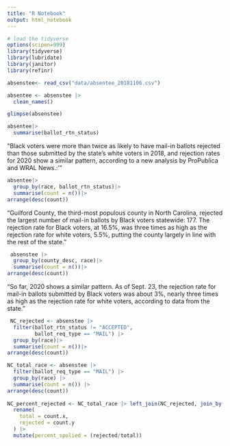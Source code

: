 ```yaml
---
title: "R Notebook"
output: html_notebook
---
```




```r
# load the tidyverse
options(scipen=999)
library(tidyverse)
library(lubridate)
library(janitor)
library(refinr)
```

```r
absenstee<- read_csv("data/absentee_20181106.csv")
```


```r
absentee <- absenstee |>
  clean_names()

glimpse(absenstee)
```


```r
absentee|>
  summarise(ballot_rtn_status)
```

“Black voters were more than twice as likely to have mail-in ballots rejected than those submitted by the state’s white voters in 2018, and rejection rates for 2020 show a similar pattern, according to a new analysis by ProPublica and WRAL News.:’”

```r
 
absentee|>
  group_by(race, ballot_rtn_status)|>
  summarise(count = n())|>
arrange(desc(count))


```
“Guilford County, the third-most populous county in North Carolina, rejected the largest number of mail-in ballots by Black voters statewide: 177. The rejection rate for Black voters, at 16.5%, was three times as high as the rejection rate for white voters, 5.5%, putting the county largely in line with the rest of the state.” 


```r
 absenstee |>
  group_by(county_desc, race)|>
  summarise(count = n())|>
arrange(desc(count))


```
“So far, 2020 shows a similar pattern. As of Sept. 23, the rejection rate for mail-in ballots submitted by Black voters was about 3%, nearly three times as high as the rejection rate for white voters, according to data from the state.” 
```r
 NC_rejected <- absenstee |>
  filter(ballot_rtn_status != "ACCEPTED",
         ballot_req_type == "MAIL") |>
  group_by(race)|>
  summarise(count = n())|>
arrange(desc(count))

NC_total_race <- absenstee |>
  filter(ballot_req_type == "MAIL") |>
  group_by(race) |>
  summarise(count = n()) |>
arrange(desc(count))
  
NC_percent_rejected <- NC_total_race |> left_join(NC_rejected, join_by(race)) |>
  rename(
    total = count.x,
    rejected = count.y
  ) |>
  mutate(percent_spolied = (rejected/total))


```